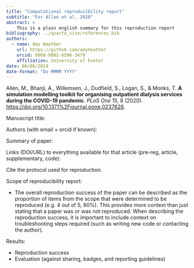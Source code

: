 ```yaml
---
title: "Computational reproducibility report"
subtitle: "For Allen et al. 2020"
abstract: >
    This is a plain english summary for this reproduction report
bibliography: ../quarto_site/references.bib
authors:
  - name: Amy Heather
    url: https://github.com/amyheather
    orcid: 0000-0002-6596-3479
    affiliation: University of Exeter
date: 06/06/2024
date-format: "Do MMMM YYYY"
---
```



Allen, M., Bhanji, A., Willemsen, J., Dudfield, S., Logan, S., & Monks, T. **A simulation modelling toolkit for organising outpatient dialysis services during the COVID-19 pandemic**. *PLoS One* 15, 8 (2020). <https://doi.org/10.1371%2Fjournal.pone.0237628>.

Manuscript title:

Authors (with email + orcid if known):

Summary of paper:

Links (DOI/URL) to everything available for that article (pre-reg, article, supplementary, code):

Cite the protocol used for reproduction.

Scope of reproducibility report:

* The overall reproduction success of the paper can be described as the proportion of items from the scope that were determined to be reproduced (e.g. 4 out of 5, 80\%). This provides more context than just stating that a paper was or was not reproduced. When describing the reproduction success, it is important to include context on troubleshooting steps required (such as writing new code or contacting the author).

Results:

* Reproduction success
* Evaluation (against sharing, badges, and reporting guidelines)